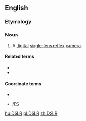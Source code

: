 ==English==

===Etymology===
{{initialism of|lang=en|digital single-lens reflex}}

===Noun===
{{en-noun}}

# {{lb|en|photography}} A [[digital]] [[single-lens reflex]] [[camera]].

====Related terms====
* {{l|en|SLR}}
* {{l|en|ZLR}}

====Coordinate terms====
* {{l|en|RF}}
* {{l|en|P&S}}/[[PS]]

[[hu:DSLR]]
[[pl:DSLR]]
[[zh:DSLR]]